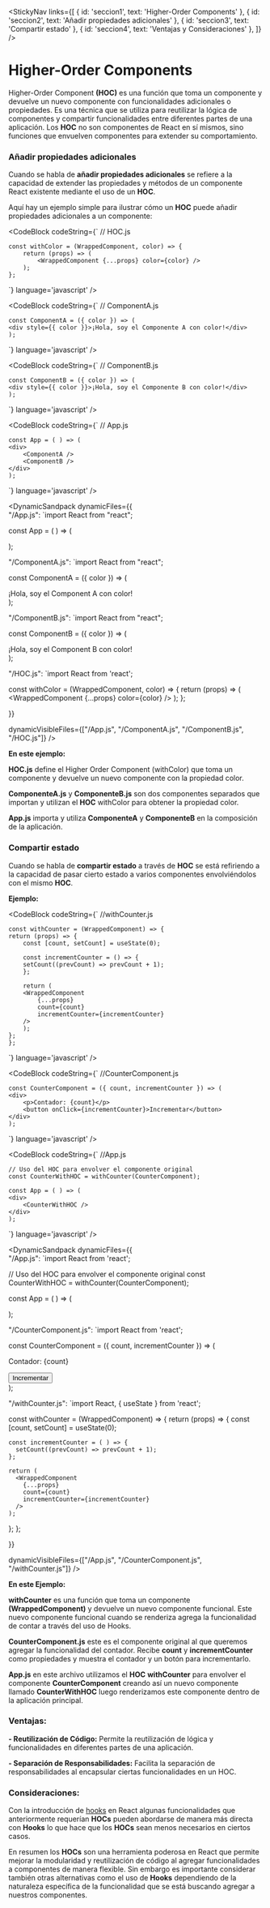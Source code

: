 
<StickyNav
  links={[
    { id: 'seccion1', text: 'Higher-Order Components' },
    { id: 'seccion2', text: 'Añadir propiedades adicionales' },
    { id: 'seccion3', text: 'Compartir estado' },
    { id: 'seccion4', text: 'Ventajas y Consideraciones' },
  ]}
/>

<a id="seccion1"></a>
#  Higher-Order Components

Higher-Order Component **(HOC)** es una función que toma un componente y devuelve un nuevo componente con funcionalidades adicionales o propiedades. 
Es una técnica que se utiliza para reutilizar la lógica de componentes y compartir funcionalidades entre diferentes partes de una aplicación. 
Los **HOC** no son componentes de React en sí mismos, sino funciones que envuelven componentes para extender su comportamiento.

<a id="seccion2"></a>
### Añadir propiedades adicionales

Cuando se habla de **añadir propiedades adicionales** se refiere a la capacidad de extender las propiedades y métodos de un componente React existente mediante el uso de un 
**HOC**.

Aquí hay un ejemplo simple para ilustrar cómo un **HOC** puede añadir propiedades adicionales a un componente:

<CodeBlock
  codeString={`
    // HOC.js

    const withColor = (WrappedComponent, color) => {
        return (props) => (
            <WrappedComponent {...props} color={color} />
        );
    };

  `} 
  language='javascript'
/>

<CodeBlock
  codeString={`
    // ComponentA.js

    const ComponentA = ({ color }) => (
    <div style={{ color }}>¡Hola, soy el Componente A con color!</div>
    );

  `} 
  language='javascript'
/>

<CodeBlock
  codeString={`
    // ComponentB.js

    const ComponentB = ({ color }) => (
    <div style={{ color }}>¡Hola, soy el Componente B con color!</div>
    );

  `} 
  language='javascript'
/>

<CodeBlock
  codeString={`
    // App.js

    const App = ( ) => (
    <div>
        <ComponentA />
        <ComponentB />
    </div>
    );

  `} 
  language='javascript'
/>

<DynamicSandpack
dynamicFiles={{    
"/App.js": 
`import React from "react";

const App = ( ) => (
  <div>
    <ComponentA />
    <ComponentB />
  </div>
);


"/ComponentA.js":
`import React from "react";

const ComponentA = ({ color }) => (
  <div style={{ color }}>¡Hola, soy el Component A con color!</div>
);


"/ComponentB.js":
`import React from "react";

const ComponentB = ({ color }) => (
  <div style={{ color }}>¡Hola, soy el Component B con color!</div>
);


"/HOC.js":
`import React from 'react';

const withColor = (WrappedComponent, color) => {
  return (props) => (
    <WrappedComponent {...props} color={color} />
  );
};

  }}
  
  dynamicVisibleFiles={["/App.js", "/ComponentA.js", "/ComponentB.js", "/HOC.js"]}
/>

**En este ejemplo:**

**HOC.js** define el Higher Order Component (withColor) que toma un componente y devuelve un nuevo componente con la propiedad color.

**ComponenteA.js** y **ComponenteB.js** son dos componentes separados que importan y utilizan el **HOC** withColor para obtener la propiedad color.

**App.js** importa y utiliza **ComponenteA** y **ComponenteB** en la composición de la aplicación.

<a id="seccion3"></a>
### Compartir estado

Cuando se habla de **compartir estado** a través de **HOC** se está refiriendo a la capacidad de pasar cierto estado a varios componentes envolviéndolos con el mismo **HOC**.

**Ejemplo:**

<CodeBlock
  codeString={`
    //withCounter.js

    const withCounter = (WrappedComponent) => {
    return (props) => {
        const [count, setCount] = useState(0);

        const incrementCounter = () => {
        setCount((prevCount) => prevCount + 1);
        };

        return (
        <WrappedComponent
            {...props}
            count={count}
            incrementCounter={incrementCounter}
        />
        );
    };
    };

  `} 
  language='javascript'
/>

<CodeBlock
  codeString={`
    //CounterComponent.js

    const CounterComponent = ({ count, incrementCounter }) => (
    <div>
        <p>Contador: {count}</p>
        <button onClick={incrementCounter}>Incrementar</button>
    </div>
    );

  `} 
  language='javascript'
/>

<CodeBlock
  codeString={`
    //App.js

    // Uso del HOC para envolver el componente original
    const CounterWithHOC = withCounter(CounterComponent);

    const App = ( ) => (
    <div>
        <CounterWithHOC />
    </div>
    );

  `} 
  language='javascript'
/>

<DynamicSandpack
dynamicFiles={{    
"/App.js": 
`import React from 'react';

// Uso del HOC para envolver el componente original
const CounterWithHOC = withCounter(CounterComponent);

const App = ( ) => (
  <div>
    <CounterWithHOC />
  </div>
);


"/CounterComponent.js":
`import React from 'react';

const CounterComponent = ({ count, incrementCounter }) => (
  <div>
    <p>Contador: {count}</p>
    <button onClick={incrementCounter}>Incrementar</button>
  </div>
);


"/withCounter.js":
`import React, { useState } from 'react';

const withCounter = (WrappedComponent) => {
  return (props) => {
    const [count, setCount] = useState(0);

    const incrementCounter = ( ) => {
      setCount((prevCount) => prevCount + 1);
    };

    return (
      <WrappedComponent
        {...props}
        count={count}
        incrementCounter={incrementCounter}
      />
    );
  };
};

  }}
  
  dynamicVisibleFiles={["/App.js", "/CounterComponent.js", "/withCounter.js"]}
/>

**En este Ejemplo:**

**withCounter** es una función que toma un componente **(WrappedComponent)** y devuelve un nuevo componente funcional. Este nuevo componente funcional cuando se renderiza 
agrega la funcionalidad de contar a través del uso de Hooks.

**CounterComponent.js** este es el componente original al que queremos agregar la funcionalidad del contador. Recibe **count** y **incrementCounter** como propiedades y 
muestra el contador y un botón para incrementarlo.


**App.js** en este archivo utilizamos el **HOC** **withCounter** para envolver el componente **CounterComponent** creando así un nuevo componente llamado **CounterWithHOC** 
luego renderizamos este componente dentro de la aplicación principal.

<a id="seccion4"></a>
### Ventajas:

**- Reutilización de Código:** Permite la reutilización de lógica y funcionalidades en diferentes partes de una aplicación.

**- Separación de Responsabilidades:** Facilita la separación de responsabilidades al encapsular ciertas funcionalidades en un HOC.

### Consideraciones:

Con la introducción de [hooks](/docs/conceptos-de-react-05-hooks--docs) en React algunas funcionalidades que anteriormente requerían **HOCs** pueden abordarse de manera más 
directa con **Hooks** lo que hace que los **HOCs** sean menos necesarios en ciertos casos.

En resumen los **HOCs** son una herramienta poderosa en React que permite mejorar la modularidad y reutilización de código al agregar funcionalidades a componentes de manera 
flexible. Sin embargo es importante considerar también otras alternativas como el uso de **Hooks** dependiendo de la naturaleza específica de la funcionalidad que se está 
buscando agregar a nuestros componentes.
